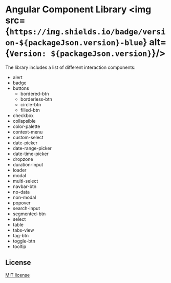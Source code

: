 
<Meta title="Welcome" />

# Angular Component Library <img src={`https://img.shields.io/badge/version-${packageJson.version}-blue`} alt={`Version: ${packageJson.version}`}/>

The library includes a list of different interaction components:

- alert
- badge
- buttons
    - bordered-btn
    - borderless-btn
    - circle-btn
    - filled-btn
- checkbox
- collapsible
- color-palette
- context-menu
- custom-select
- date-picker
- date-range-picker
- date-time-picker
- dropzone
- duration-input
- loader
- modal
- multi-select
- navbar-btn
- no-data
- non-modal
- popover
- search-input
- segmented-btn
- select
- table
- tabs-view
- tag-btn
- toggle-btn
- tooltip

## License

[MIT license](../../../LICENSE)
